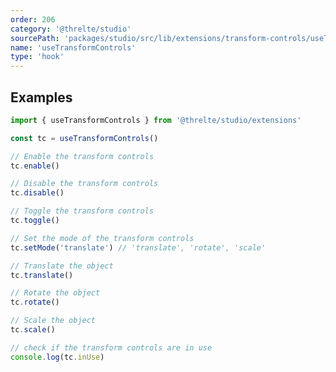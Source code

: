 ```yaml
---
order: 206
category: '@threlte/studio'
sourcePath: 'packages/studio/src/lib/extensions/transform-controls/useTransformControls.ts'
name: 'useTransformControls'
type: 'hook'
---
```


## Examples

```ts
import { useTransformControls } from '@threlte/studio/extensions'

const tc = useTransformControls()

// Enable the transform controls
tc.enable()

// Disable the transform controls
tc.disable()

// Toggle the transform controls
tc.toggle()

// Set the mode of the transform controls
tc.setMode('translate') // 'translate', 'rotate', 'scale'

// Translate the object
tc.translate()

// Rotate the object
tc.rotate()

// Scale the object
tc.scale()

// check if the transform controls are in use
console.log(tc.inUse)
```
